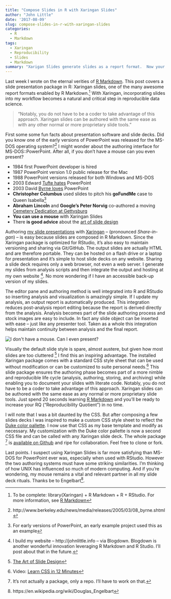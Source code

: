 ```yaml
---
title: "Compose Slides in R with Xaringan Slides"
author: "John Little"
date: '2017-08-09'
slug: compose-slides-in-r-with-xaringan-slides
categories:
  - R
  - Markdown
tags:
  - Xaringan
  - Reproducibility
  - Slides
  - Markdown
summary: "Xarigan Slides generate slides as a report format.  Now your analysis can creat slides at the push of a button."
---
```


Last week I wrote on the eternal verities of [R Markdown](/post/2017-08-03-rmarkdown/).  This post covers a slide presentation package in R: Xaringan slides, one of the many awesome report formats enabled by R Markdown.^[To be complete:  library(Xaringan) + R Markdown + R +  RStudio. For more information, see [R Markdown](/post/2017-08-03-rmarkdown/)]  With Xaringan, incorporating slides into my workflow becomes a natural and critical step in reproducible data science.  

> "Notably, you do not have to be a coder to take advantage of this approach.  Xaringan slides can be authored with the same ease as with any other normal or more proprietary slide tools."

First some some fun facts about presentation software and slide decks.  Did you know one of the early versions of PowerPoint was released for the MS-DOS operating system?[^UCberkelyNews]  I might wonder about the authoring interface for MS-DOS::PowerPoint.  After all, if you don't have a mouse can you even present?

- 1984 first PowerPoint developer is hired
- 1987 PowerPoint version 1.0 public release for the Mac
- 1988 PowerPoint versions released for both Windows and MS-DOS
- 2003 Edward [Tufte hates](https://www.wired.com/2003/09/ppt2/) PowerPoint
- 2003 David [Byrne loves](https://www.wired.com/2003/09/ppt1/) PowerPoint
-  **Christopher Columbus** used slides to pitch his **goFundMe** case to Queen Isabella[^CC]
- **Abraham Lincoln** and **Google's Peter Norvig** co-authored a moving  [Cemetery Dedication at Gettysburg](http://www.norvig.com/Gettysburg/sld001.htm)
- **You can use a mouse** with Xaringan Slides
- There **is good advice** about the [art of slide design](https://speakerdeck.com/mseckington/the-art-of-slide-design)

Authoring [my slide presentations](/#presentations) with [Xaringan](https://slides.yihui.name/xaringan/) -- (pronounced *Share-in-gan*) -- is easy because slides are composed in R Markdown.  Since the Xaringan package is optimized for RStudio, it's also easy to maintain versioning and sharing via Git/GitHub.   The output slides are actually HTML and are therefore portable.  They can be hosted on a flash drive or a laptop for presentation and it's simple to host slide decks on any website.  Sharing a slide deck requires only a web browser, not even a web server. I generate my slides from analysis scripts and then integrate the output and hosting at my own website ^[I build my website -- http://johnlittle.info -- via Blogdown.  Blogdown is another wonderful innovation leveraging R Markdown and R Studio.  I'll post about that in the future.]. No more wondering if I have an accessible back-up version of my slides.

The editor pane and authoring method is well integrated into R and RStudio so inserting analysis and visualization is amazingly simple. If I update my analysis, an output report is automatically produced.  This integration reduces post-analysis report editing because the report is derived directly from the analysis.  Analysis becomes part of the slide authoring process and stock images are easy to include. In fact any slide object can be inserted with ease  -- just like any presenter tool.  Taken as a whole this integration helps maintain continuity between analysis and the final report. 

![](/post/2017-08-09-compose_slides/first_world_slides.jpg "I don't have a mouse. Can I even present?")  

Visually the default slide style is spare, almost austere, but given how most slides are too cluttered ^[[The Art of Slide Design](https://speakerdeck.com/mseckington/the-art-of-slide-design)] I find this an inspiring advantage.  The installed Xaringan package comes with a standard CSS style sheet that can be used without modification or can be customized to suite personal needs.^[Video:  [Learn CSS in 12 Minutes](https://www.youtube.com/watch?v=0afZj1G0BIE)]  This slide package ensures the authoring phase becomes part of a more nimble and reproducible life cycle  (analysis, authoring, storing, and archiving) while enabling you to document your slides with literate code.  Notably, you do not have to be a coder to take advantage of this approach.  Xaringan slides can be authored with the same ease as any normal or more proprietary slide tools.  Just spend 20 seconds learning [R Markdown](/post/2017-08-03-rmarkdown/) and you'll be ready to increase your RQ ("Reproducibility Quotient") in no time.  

I will note that I was a bit daunted by the CSS.  But after composing a few slides decks I was inspired to make a custom CSS style sheet to reflect the [Duke color pallette](https://styleguide.duke.edu/color-palette/).  I now use that CSS as my base template and modify as necessary.  My customization with the Duke color pallette is now a second CSS file and can be called with any Xaringan slide deck.  The whole package ^[It's not actually a package, only a repo.  I'll have to work on that.] is [available on Github](https://github.com/libjohn/slide-template-dukeu) and ripe for collaboration.  Feel free to clone or fork. 

Last points.  I suspect using Xaringan Slides is far more satisfying than MS-DOS for PowerPoint ever was, especially when used with RStudio.  However the two authoring systems must have some striking similarities.  I'm thinking of how UNIX has influenced so much of modern computing.  And if you're wondering, my mouse remains a vital and relevant partner in all my  slide deck rituals.  Thanks be to Engelbart[^mouse].  


[^UCberkelyNews]:  http://www.berkeley.edu/news/media/releases/2005/03/08_byrne.shtml 

[^CC]: For early versions of PowerPoint, an early example project used this as an example

[^mouse]: https://en.wikipedia.org/wiki/Douglas_Engelbart